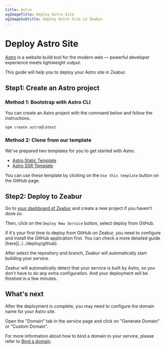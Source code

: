 ```yaml
---
title: Astro
ogImageTitle: Deploy Astro Site
ogImageSubtitle: Deploy Astro Site in Zeabur
---
```



# Deploy Astro Site

[Astro](https://astro.build/) is a website build tool for the modern web — powerful developer experience meets lightweight output.

This guide will help you to deploy your Astro site in Zeabur.

## Step1: Create an Astro project

### Method 1: Bootstrap with Astro CLI

You can create an Astro project with the command below and follow the instructions.

```bash
npm create astro@latest
```

### Method 2: Clone from our template

We've prepared two templates for you to get started with Astro.

- [Astro Static Template](https://github.com/zeabur/astro-static-template)
- [Astro SSR Template](https://github.com/zeabur/astro-ssr-template)

You can use these template by clicking on the `Use this template` button on the GitHub page.

## Step2: Deploy to Zeabur

Go to [your dashboard of Zeabur](https://dash.zeabur.com) and create a new project if you haven't done so.

Then, click on the `Deploy New Service` button, select deploy from GitHub.

<Callout>
    If it's your first time to deploy from GitHub on Zeabur, you need to configure and install the GitHub application first.
    You can check a more detailed guide [here](../../deploy/github).
</Callout>

After select the repository and branch, Zeabur will automatically start building your service.

Zeabur will automatically detect that your service is built by Astro, so you don't have to do any extra configuration. And your deployment will be finished in a few minutes.

## What's next

After the deployment is complete, you may need to configure the domain name for your Astro site.

Open the "Domain" tab in the service page and click on "Generate Domain" or "Custom Domain".

For more information about how to bind a domain to your service, please refer to [Bind a domain](../../deploy/domain-binding).